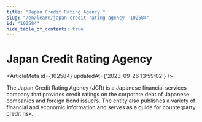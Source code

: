 ```yaml
---
title: "Japan Credit Rating Agency "
slug: "/en/learn/japan-credit-rating-agency--102584"
id: "102584"
hide_table_of_contents: true
---
```



# Japan Credit Rating Agency 

<ArticleMeta id={102584} updatedAt={'2023-09-26 13:59:02'} />
<div className='border-solid border-b border-t-0 my-4 border-[var(--ifm-color-gray-300)]' />

The Japan Credit Rating Agency (JCR) is a Japanese financial services company that provides credit ratings on the corporate debt of Japanese companies and foreign bond issuers. The entity also publishes a variety of financial and economic information and serves as a guide for counterparty credit risk.
